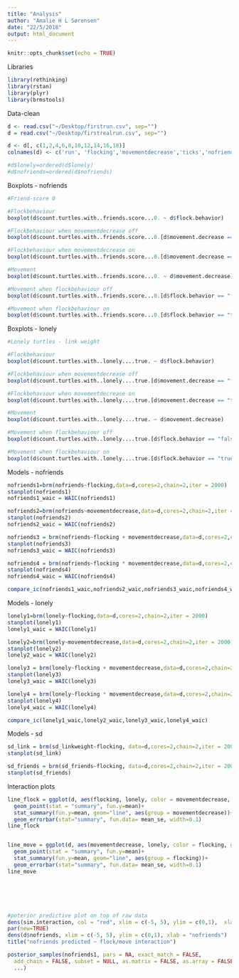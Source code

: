 ```yaml
---
title: "Analysis"
author: "Amalie H L Sørensen"
date: "22/5/2018"
output: html_document
---
```

```r
knitr::opts_chunk$set(echo = TRUE)
```


Libraries
```r
library(rethinking)
library(rstan)
library(plyr)
library(brmstools)
```


Data-clean
```r
d <- read.csv("~/Desktop/firstrun.csv", sep="")
d = read.csv("~/Desktop/firstrealrun.csv", sep="")

d <- d[, c(1,2,4,6,8,10,12,14,16,18)]
colnames(d) <- c('run', 'flocking','movementdecrease','ticks','nofriends','lonely','mean_linkweight','mean_friends','sd_linkweight','sd_friends')

#d$lonely=ordered(d$lonely)
#d$nofriends=ordered(d$nofriends)
```


Boxplots - nofriends
```r
#Friend-score 0

#Flockbehaviour
boxplot(d$count.turtles.with..friends.score...0. ~ d$flock.behavior)

#Flockbehaviour when movementdecrease off
boxplot(d$count.turtles.with..friends.score...0.[d$movement.decrease == "false"] ~ d$flock.behavior[d$movement.decrease == "false"])

#Flockbehaviour when movementdecrease on
boxplot(d$count.turtles.with..friends.score...0.[d$movement.decrease == "true"] ~ d$flock.behavior[d$movement.decrease == "true"])

#Movement
boxplot(d$count.turtles.with..friends.score...0. ~ d$movement.decrease)

#Movement when flockbehaviour off
boxplot(d$count.turtles.with..friends.score...0.[d$flock.behavior == "false"] ~ d$movement.decrease[d$flock.behavior == "false"])

#Movement when flockbehaviour on
boxplot(d$count.turtles.with..friends.score...0.[d$flock.behavior == "true"] ~ d$movement.decrease[d$flock.behavior == "true"])
```


Boxplots - lonely
```r
#Lonely turtles - link weight

#Flockbehaviour
boxplot(d$count.turtles.with..lonely....true. ~ d$flock.behavior)

#Flockbehaviour when movementdecrease off
boxplot(d$count.turtles.with..lonely....true.[d$movement.decrease == "false"] ~ d$flock.behavior[d$movement.decrease == "false"])

#Flockbehaviour when movementdecrease on
boxplot(d$count.turtles.with..lonely....true.[d$movement.decrease == "true"] ~ d$flock.behavior[d$movement.decrease == "true"])

#Movement
boxplot(d$count.turtles.with..lonely....true. ~ d$movement.decrease)

#Movement when flockbehaviour off
boxplot(d$count.turtles.with..lonely....true.[d$flock.behavior == "false"] ~ d$movement.decrease[d$flock.behavior == "false"])

#Movement when flockbehaviour on
boxplot(d$count.turtles.with..lonely....true.[d$flock.behavior == "true"] ~ d$movement.decrease[d$flock.behavior == "true"])

```


Models - nofriends
```r
nofriends1=brm(nofriends~flocking,data=d,cores=2,chain=2,iter = 2000)
stanplot(nofriends1)
nofriends1_waic = WAIC(nofriends1)

nofriends2=brm(nofriends~movementdecrease,data=d,cores=2,chain=2,iter = 2000)
stanplot(nofriends2)
nofriends2_waic = WAIC(nofriends2)

nofriends3 = brm(nofriends~flocking + movementdecrease,data=d,cores=2,chain=2,iter = 2000)
stanplot(nofriends3)
nofriends3_waic = WAIC(nofriends3)

nofriends4 = brm(nofriends~flocking * movementdecrease,data=d,cores=2,chain=2,iter = 2000)
stanplot(nofriends4)
nofriends4_waic = WAIC(nofriends4)

compare_ic(nofriends1_waic,nofriends2_waic,nofriends3_waic,nofriends4_waic)

```

Models - lonely
```r
lonely1=brm(lonely~flocking,data=d,cores=2,chain=2,iter = 2000)
stanplot(lonely1)
lonely1_waic = WAIC(lonely1)

lonely2=brm(lonely~movementdecrease,data=d,cores=2,chain=2,iter = 2000)
stanplot(lonely2)
lonely2_waic = WAIC(lonely2)

lonely3 = brm(lonely~flocking + movementdecrease,data=d,cores=2,chain=2,iter = 2000)
stanplot(lonely3)
lonely3_waic = WAIC(lonely3)

lonely4 = brm(lonely~flocking * movementdecrease,data=d,cores=2,chain=2,iter = 2000)
stanplot(lonely4)
lonely4_waic = WAIC(lonely4)

compare_ic(lonely1_waic,lonely2_waic,lonely3_waic,lonely4_waic)
```


Models - sd
```r
sd_link = brm(sd_linkweight~flocking, data=d,cores=2,chain=2,iter = 2000)
stanplot(sd_link)

sd_friends = brm(sd_friends~flocking, data=d,cores=2,chain=2,iter = 2000)
stanplot(sd_friends)
```


Interaction plots

```r
line_flock = ggplot(d, aes(flocking, lonely, color = movementdecrease, group = movementdecrease))+
  geom_point(stat = "summary", fun.y=mean)+
  stat_summary(fun.y=mean, geom="line", aes(group = movementdecrease))+  
  geom_errorbar(stat="summary", fun.data= mean_se, width=0.1)
line_flock


line_move = ggplot(d, aes(movementdecrease, lonely, color = flocking, group = flocking))+
  geom_point(stat = "summary", fun.y=mean)+
  stat_summary(fun.y=mean, geom="line", aes(group = flocking))+  
  geom_errorbar(stat="summary", fun.data= mean_se, width=0.1)
line_move






#poterior predictive plot on top of raw data
dens(sim.interaction, col = "red", xlim = c(-5, 5), ylim = c(0,1),  xlab = "nofriends")
par(new=TRUE)
dens(d$nofriends, xlim = c(-5, 5), ylim = c(0,1), xlab = "nofriends")
title("nofriends predicted ~ flock/move interaction")

posterior_samples(nofriends1, pars = NA, exact_match = FALSE,
  add_chain = FALSE, subset = NULL, as.matrix = FALSE, as.array = FALSE,
  ...)
```









